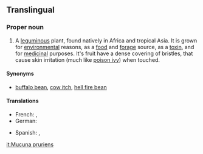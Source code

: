 ==Translingual==

===Proper noun===
{{head|mul|proper noun|head={{taxlink|Mucuna|genus}} ''[[pruriens]]''}}

# A [[leguminous]] plant, found natively in Africa and tropical Asia.  It is grown for [[environmental]] reasons, as a [[food]] and [[forage]] source, as a [[toxin]], and for [[medicinal]] purposes.  It's fruit have a dense covering of bristles, that cause skin irritation (much like [[poison ivy]]) when touched.

====Synonyms====
*[[buffalo bean]], [[cow itch]], [[hell fire bean]]

====Translations====
{{trans-top|plant}}
*French: {{t|fr|Pois pouilleux}}, {{t|fr|Poil à gratter}}
*German: {{t|de|Juckbohne}}
{{trans-mid}}
*Spanish: {{t|es|picapica}}, {{t|es|chiporro}}
{{trans-bottom}}

[[it:Mucuna pruriens]]